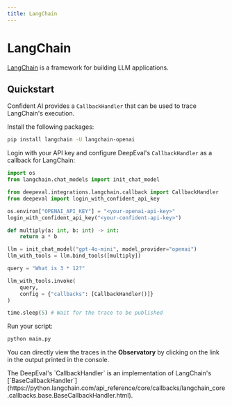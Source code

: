 ```yaml
---
title: LangChain
---
```



# LangChain
[LangChain](https://www.langchain.com/) is a framework for building LLM applications.

## Quickstart
Confident AI provides a `CallbackHandler` that can be used to trace LangChain's execution.

Install the following packages:

```bash
pip install langchain -U langchain-openai
```

Login with your API key and configure DeepEval's `CallbackHandler` as a callback for LangChain:

```python filename="main.py" showLineNumbers {8, 20}
import os
from langchain.chat_models import init_chat_model

from deepeval.integrations.langchain.callback import CallbackHandler
from deepeval import login_with_confident_api_key

os.environ["OPENAI_API_KEY"] = "<your-openai-api-key>"
login_with_confident_api_key("<your-confident-api-key>")

def multiply(a: int, b: int) -> int:
    return a * b

llm = init_chat_model("gpt-4o-mini", model_provider="openai")
llm_with_tools = llm.bind_tools([multiply])

query = "What is 3 * 12?"

llm_with_tools.invoke(
    query, 
    config = {"callbacks": [CallbackHandler()]}
)

time.sleep(5) # Wait for the trace to be published
```

Run your script:
```bash
python main.py
```

You can directly view the traces in the **Observatory** by clicking on the link in the output printed in the console.

<Callout>
The DeepEval's `CallbackHandler` is an implementation of LangChain's [`BaseCallbackHandler`](https://python.langchain.com/api_reference/core/callbacks/langchain_core.callbacks.base.BaseCallbackHandler.html).
</Callout>